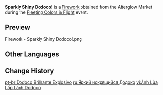 {{Item Infobox
|id           = 223008
|image        = Item Sparkly Shiny Dodoco!.png
|type         = Fireworks
|rarity       = 3
|effect       = Color: Standard Model<br />Size: ×1.0<br />Height: 14<br />Rotation: 0&deg;
|description  = After visiting a neighboring state, a certain firework artisan from Liyue met a [[Klee|friendly and hospitable Spark Knight]], and thus created thus firework based off her bestest friend, [[Dodoco]].
|source1      = [[Fleeting Colors in Flight]] Event Shop: [[Fleeting Colors in Flight#Afterglow Market Stage 1|Afterglow Market Stage 1]]
}}
'''Sparkly Shiny Dodoco!''' is a [[Firework]] obtained from the Afterglow Market during the [[Fleeting Colors in Flight]] event.

==Preview==
<gallery>
Firework - Sparkly Shiny Dodoco!.png
</gallery>

==Other Languages==
{{Other Languages
|en      = Sparkly Shiny Dodoco!
|zhs     = 焰光闪闪嘟嘟可
|zhs_rm  = Yàn Guāng Shǎnshǎn Dūdūkě
|zht     = 焰光閃閃嘟嘟可
|zht_rm  = Yàn Guāng Shǎnshǎn Dūdūkě
|zh_tl   = 
|ja      = 光焔に瞬くドドコ
|ja_rm   = Kouen ni Matataku Dodoko
|ja_tl   = 
|ko      = 반짝반짝 도도코
|ko_rm   = Banjjakbanjjak Dodoko
|ko_tl   = 
|es      = Dodoexplosivo brillante
|es_tl   = 
|fr      = Dodoco scintillant
|fr_tl   = Sparkly Dodoco
|ru      = Яркий искрящийся Додоко
|ru_tl   = 
|th      = Dodoco ประกายแพรวพราว
|th_rm   = 
|th_tl   = 
|vi      = Ánh Lửa Lấp Lánh Dodoco
|vi_tl   = 
|de      = Glitzernder Dodoco!
|de_tl   = Glittering Dodoco!
|id      = Sparkly Shiny Dodoco!
|pt      = Dodoco Brilhante Explosivo
|pt_tl   = 
}}

==Change History==
{{Change History|2.4}}

[[pt-br:Dodoco Brilhante Explosivo]]
[[ru:Яркий искрящийся Додоко]]
[[vi:Ánh Lửa Lấp Lánh Dodoco]]